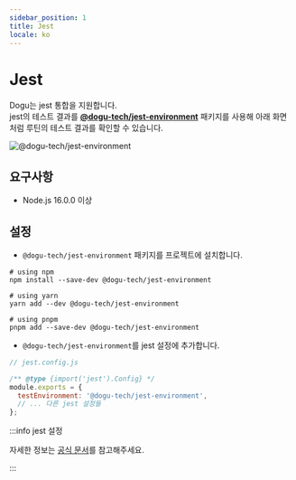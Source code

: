 ```yaml
---
sidebar_position: 1
title: Jest
locale: ko
---
```


# Jest

Dogu는 jest 통합을 지원합니다.  
jest의 테스트 결과를 [**@dogu-tech/jest-environment**](https://www.npmjs.com/package/@dogu-tech/jest-environment) 패키지를 사용해 아래 화면처럼 루틴의 테스트 결과를 확인할 수 있습니다.

![@dogu-tech/jest-environment](/img/testing-framework-support/jest.png)

## 요구사항

- Node.js 16.0.0 이상

## 설정

- `@dogu-tech/jest-environment` 패키지를 프로젝트에 설치합니다.

```shell
# using npm
npm install --save-dev @dogu-tech/jest-environment

# using yarn
yarn add --dev @dogu-tech/jest-environment

# using pnpm
pnpm add --save-dev @dogu-tech/jest-environment
```

- `@dogu-tech/jest-environment`를 jest 설정에 추가합니다.

```javascript
// jest.config.js

/** @type {import('jest').Config} */
module.exports = {
  testEnvironment: '@dogu-tech/jest-environment',
  // ... 다른 jest 설정들
};
```

:::info jest 설정

자세한 정보는 [공식 문서](https://jestjs.io/docs/configuration)를 참고해주세요.

:::
